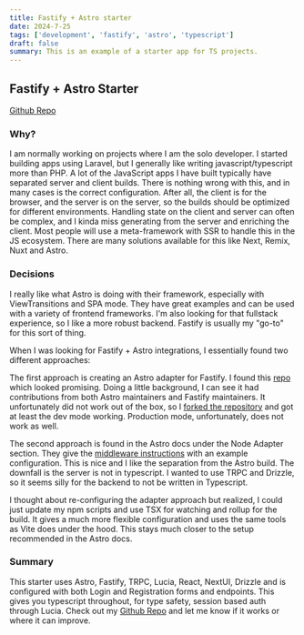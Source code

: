 ```yaml
---
title: Fastify + Astro starter
date: 2024-7-25
tags: ['development', 'fastify', 'astro', 'typescript']
draft: false
summary: This is an example of a starter app for TS projects.
---
```


## Fastify + Astro Starter

[Github Repo](https://github.com/bskimball/astro-fastify-starter)

### Why?

I am normally working on projects where I am the solo developer. I started building apps using Laravel, but I
generally like writing javascript/typescript more than PHP. A lot of the JavaScript apps I have built typically have
separated server and client builds. There is nothing wrong with this, and in many cases is the correct configuration.
After all, the client is for the browser, and the server is on the server, so the builds should be optimized for
different environments. Handling state on the client and server can often be complex, and I kinda miss generating
from the server and enriching the client. Most people will use a meta-framework with SSR to handle this in the JS
ecosystem. There are many solutions available for this like Next, Remix, Nuxt and Astro.

### Decisions

I really like what Astro is doing with their framework, especially with ViewTransitions and SPA mode. They have
great examples and can be used with a variety of frontend frameworks. I'm also looking for that fullstack experience,
so I like a more robust backend. Fastify is usually my "go-to" for this sort of thing.

When I was looking for Fastify + Astro integrations, I essentially found two different approaches:

The first approach is creating an Astro adapter for Fastify. I found this
[repo](https://github.com/matthewp/astro-fastify) which looked promising. Doing a little background, I can see it
had contributions from both Astro maintainers and Fastify maintainers. It unfortunately did not work out of the box,
so I [forked the repository](https://github.com/matthewp/astro-fastify) and got at least the dev mode working.
Production mode, unfortunately, does not work as well.

The second approach is found in the Astro docs under the Node Adapter section. They give the
[middleware instructions](https://docs.astro.build/en/guides/integrations-guide/node/#middleware) with an example
configuration. This is nice and I like the separation from the Astro build. The downfall is the server is not in
typescript. I wanted to use TRPC and Drizzle, so it seems silly for the backend to not be written in Typescript.

I thought about re-configuring the adapter approach but realized, I could just update my npm scripts and use TSX for
watching and rollup for the build. It gives a much more flexible configuration and uses the same tools as Vite does
under the hood. This stays much closer to the setup recommended in the Astro docs.

### Summary

This starter uses Astro, Fastify, TRPC, Lucia, React, NextUI, Drizzle and is configured with both Login and
Registration forms and endpoints. This gives you typescript throughout, for type safety, session based auth through
Lucia. Check out my [Github Repo](https://github.com/bskimball/astro-fastify-starter) and let me know
if it works or where it can improve.

